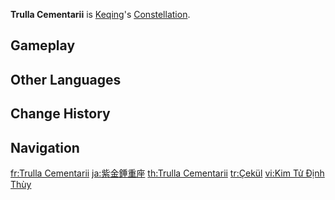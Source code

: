 {{Constellation Overview Infobox
|title     = Trulla Cementarii
|character = Keqing
|meaning   = Plumb Line
}}
'''Trulla Cementarii''' is [[Keqing]]'s [[Constellation]].

==Gameplay==
{{Constellation Table|Keqing}}

==Other Languages==
{{Other Languages
|en      = Trulla Cementarii
|en_lang = la
|en_tl   = {{W|Plumb line|Plumb Line}}
|en_note = {{lang|mini=1|la=''Trulla Cementarii''}} literally means "mason's trowel." See [[Keqing/Lore#Etymology|here]] for more information.
|zhs     = 金紫定垂座
|zhs_rm  = Jīnzǐ Dìngchuí-zuò
|zht     = 金紫定垂座
|zht_rm  = Jīnzǐ Dìngchuí-zuò
|zh_tl   = Gold and Purple Plumb Constellation
|zh_note = "Gold and purple" refers to the {{zh|s=金印紫绶|t=金印紫綬|rm=jīnyìn-zǐshòu|lit=gold seal with purple ribbon,}} referring to a seal only held by high-ranking officials in ancient China. In the Tang and Song dynasties, it referred to the gold pendants and purple attire worn by officials.
|ja      = 紫金錘重座
|ja_rm   = Shikin Suijuu-za{{Assumed}}
|ja_tl   = Purple and Gold Plumb Constellation
|ko      = {{tt|금자정수|金紫定垂}}자리
|ko_rm   = Geumjajeongsu-jari
|ko_tl   = High-Ranking Official Constellation
|ko_note = In East Asian cultures, purple official clothes which hanged with golden strings means high-ranking official.
|es      = Trulla Cementarii
|fr      = Trulla Cementarii
|ru      = Громовой Стилет
|ru_tl   = Thunder Stiletto
|th      = Trulla Cementarii
|vi      = {{tt|Kim Tử Định Thùy|金紫定垂}}
|vi_tl   = Gold and Purple Plumb{{Sino|vi|part=1}}
|de      = Trulla Cementarii
|id      = Trulla Cementarii
|pt      = Trulla Cementarii
|tr      = Çekül
|tr_tl   = Plumb Line
|it      = Trulla Cementarii
}}

==Change History==
{{Change History|1.0}}

==Navigation==
{{Constellation Navbox}}

[[fr:Trulla Cementarii]]
[[ja:紫金錘重座]]
[[th:Trulla Cementarii]]
[[tr:Çekül]]
[[vi:Kim Tử Định Thùy]]